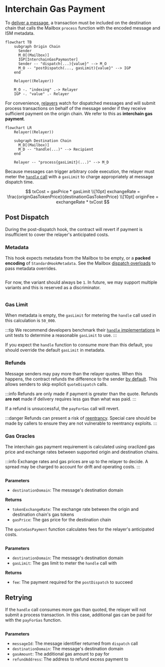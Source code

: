 
# Interchain Gas Payment

To [deliver a message](../messaging/receive.mdx), a transaction must be included on the destination chain that calls the Mailbox `process` function with the encoded message and ISM metadata. 

```mermaid
flowchart TB
    subgraph Origin Chain
      Sender
      M_O[(Mailbox)]
      IGP[InterchainGasPaymaster]
      Sender -- "dispatch(...){value}" --> M_O
      M_O -- "postDispatch(..., gasLimit){value}" --> IGP
    end

    Relayer((Relayer))

    M_O -. "indexing" .-> Relayer
    IGP -. "value" .- Relayer
```

For convenience, [relayers](../../operate/relayer/run-relayer.mdx) watch for dispatched messages and will submit process transactions on behalf of the message sender if they receive sufficient payment on the origin chain. We refer to this as **interchain gas payment**. 

```mermaid
flowchart LR
    Relayer((Relayer))

    subgraph Destination Chain
      M_D[(Mailbox)]
      M_D -- "handle(...)" --> Recipient
    end

    Relayer -- "process{gasLimit}(...)" --> M_D
```

Because messages can trigger arbitrary code execution, the relayer must meter the [`handle` call](../messaging/receive.mdx#handle) with a `gasLimit` to charge appropriately at message dispatch time.

$$
txCost = gasPrice * gasLimit
\\[10pt]
exchangeRate = \frac{originGasTokenPrice}{destinationGasTokenPrice}
\\[10pt]
originFee = exchangeRate * txCost
$$

## Post Dispatch

During the post-dispatch hook, the contract will revert if payment is insufficient to cover the relayer's anticipated costs.

### Metadata

This hook expects metadata from the Mailbox to be empty, or a **packed encoding** of `StandardHookMetadata`. See the Mailbox [dispatch overloads](../messaging/send.mdx#overriding-default-hook-metadata) to pass metadata overrides.

<Tabs groupId="lang">
<TabItem value="sol" label="Solidity">

```solidity file=<rootDir>/static/contracts/hooks/libs/StandardHookMetadata.sol#L34-L39
```

For now, the variant should always be `1`. In future, we may support multiple variants and this is reserved as a discriminator.

```solidity file=<rootDir>/static/contracts/hooks/libs/StandardHookMetadata.sol#L32
```

</TabItem>
</Tabs>

### Gas Limit

When metadata is empty, the `gasLimit` for metering the `handle` call used in this calculation is `50_000`. 

:::tip
We recommend developers benchmark their [`handle` implementations](../messaging/receive.mdx#handle) in unit tests to determine a reasonable `gasLimit` to use.
:::

If you expect the `handle` function to consume more than this default, you should override the default `gasLimit` in metadata.

### Refunds

Message senders may pay more than the relayer quotes. When this happens, the contract refunds the difference to the sender [by default](###default-overrides). This allows senders to skip explicit `quoteDispatch` calls.

:::info
Refunds are only made if payment is greater than the quote. Refunds **are not** made if delivery requires less gas than what was paid.
:::

If a refund is unsuccessful, the `payForGas` call will revert. 

:::danger
Refunds can present a risk of [reentrancy](https://www.certik.com/resources/blog/3K7ZUAKpOr1GW75J2i0VHh-what-is-a-reentracy-attack). Special care should be made by callers to ensure they are not vulnerable to reentrancy exploits.
:::

### Gas Oracles

The interchain gas payment requirement is calculated using oraclized gas price and exchange rates between supported origin and destination chains.

:::info
Exchange rates and gas prices are up to the relayer to decide. A spread may be charged to account for drift and operating costs.
:::

<Tabs groupId="lang">
<TabItem value="sol" label="Solidity">

```solidity file=<rootDir>/static/contracts/hooks/igp/InterchainGasPaymaster.sol#L224-L228
```

**Parameters**

- `destinationDomain`: The message's destination domain

**Returns**
- `tokenExchangeRate`: The exchange rate between the origin and destination chain's gas tokens
- `gasPrice`: The gas price for the destination chain

</TabItem>
</Tabs>

 The `quoteGasPayment` function calculates fees for the relayer's anticipated costs.

<Tabs groupId="lang">
<TabItem value="sol" label="Solidity">

```solidity file=<rootDir>/static/contracts/hooks/igp/InterchainGasPaymaster.sol#L195-L200
```

**Parameters**
- `destinationDomain`: The message's destination domain
- `gasLimit`: The gas limit to meter the `handle` call with

**Returns**
- `fee`: The payment required for the `postDispatch` to succeed

</TabItem>
</Tabs>

## Retrying

If the `handle` call consumes more gas than quoted, the relayer will not submit a process transaction. In this case, additional gas can be paid for with the `payForGas` function.

<Tabs groupId="lang">
<TabItem value="sol" label="Solidity">

```solidity file=<rootDir>/static/contracts/interfaces/IInterchainGasPaymaster.sol#L24-L29
```

**Parameters**
- `messageId`: The message identifier returned from `dispatch` call
- `destinationDomain`: The message's destination domain
- `gasAmount`: The additional gas amount to pay for
- `refundAddress`: The address to refund excess payment to

</TabItem>
</Tabs>
